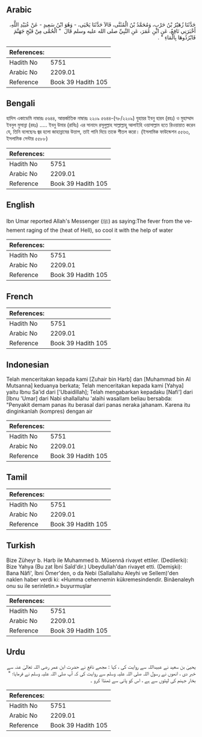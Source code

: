 ## Arabic


<div dir="rtl" lang="ar" style={{fontSize:'larger',backgroundColor:'#f8f9fa',padding:20}}>
حَدَّثَنَا زُهَيْرُ بْنُ حَرْبٍ، وَمُحَمَّدُ بْنُ الْمُثَنَّى، قَالاَ حَدَّثَنَا يَحْيَى، - وَهُوَ ابْنُ سَعِيدٍ - عَنْ عُبَيْدِ اللَّهِ، أَخْبَرَنِي نَافِعٌ، عَنِ ابْنِ عُمَرَ، عَنِ النَّبِيِّ صلى الله عليه وسلم قَالَ ‏ "‏ الْحُمَّى مِنْ فَيْحِ جَهَنَّمَ فَابْرُدُوهَا بِالْمَاءِ ‏"‏ ‏.‏
</div>
<div style={{backgroundColor:'#f8f9fa',padding:20, marginBottom: 10}}><table> <thead> <tr> <th>References:</th> <th></th> </tr> </thead> <tbody><tr><td>Hadith No</td><td>5751</td></tr><tr><td>Arabic No</td><td>2209.01</td></tr><tr><td>Reference</td><td>Book 39 Hadith 105</td></tr></tbody></table></div>

## Bengali


<div dir="ltr" lang="bn" style={{fontSize:'larger',backgroundColor:'#f8f9fa',padding:20}}>
হাদিস একাডেমি নাম্বারঃ ৫৬৪৪, আন্তর্জাতিক নাম্বারঃ ২২০৯ ৫৬৪৪-(৭৮/২২০৯) যুহায়র ইবনু হারব (রহঃ) ও মুহাম্মাদ ইবনুল মুসান্না (রহঃ) ..... ইবনু উমার (রাযিঃ) এর সানাদে রসূলুল্লাহ সাল্লাল্লাহু আলাইহি ওয়াসাল্লাম হতে রিওয়ায়াত করেন যে, তিনি বলেছেনঃ জ্বর হলো জাহান্নামের উত্তাপ, তাই পানি দিয়ে তাকে শীতল করো। (ইসলামিক ফাউন্ডেশন ৫৫৬৩, ইসলামিক সেন্টার ৫৫৮৮)
</div>
<div style={{backgroundColor:'#f8f9fa',padding:20, marginBottom: 10}}><table> <thead> <tr> <th>References:</th> <th></th> </tr> </thead> <tbody><tr><td>Hadith No</td><td>5751</td></tr><tr><td>Arabic No</td><td>2209.01</td></tr><tr><td>Reference</td><td>Book 39 Hadith 105</td></tr></tbody></table></div>

## English


<div dir="ltr" lang="en" style={{fontSize:'larger',backgroundColor:'#f8f9fa',padding:20}}>
Ibn Umar reported Allah's Messenger (ﷺ) as saying:The fever from the vehement raging of the (heat of Hell), so cool it with the help of water
</div>
<div style={{backgroundColor:'#f8f9fa',padding:20, marginBottom: 10}}><table> <thead> <tr> <th>References:</th> <th></th> </tr> </thead> <tbody><tr><td>Hadith No</td><td>5751</td></tr><tr><td>Arabic No</td><td>2209.01</td></tr><tr><td>Reference</td><td>Book 39 Hadith 105</td></tr></tbody></table></div>

## French


<div dir="ltr" lang="fr" style={{fontSize:'larger',backgroundColor:'#f8f9fa',padding:20}}>

</div>
<div style={{backgroundColor:'#f8f9fa',padding:20, marginBottom: 10}}><table> <thead> <tr> <th>References:</th> <th></th> </tr> </thead> <tbody><tr><td>Hadith No</td><td>5751</td></tr><tr><td>Arabic No</td><td>2209.01</td></tr><tr><td>Reference</td><td>Book 39 Hadith 105</td></tr></tbody></table></div>

## Indonesian


<div dir="ltr" lang="id" style={{fontSize:'larger',backgroundColor:'#f8f9fa',padding:20}}>
Telah menceritakan kepada kami [Zuhair bin Harb] dan [Muhammad bin Al Mutsanna] keduanya berkata; Telah menceritakan kepada kami [Yahya] yaitu Ibnu Sa'id dari ['Ubaidillah]; Telah mengabarkan kepadaku [Nafi'] dari [Ibnu 'Umar] dari Nabi shallallahu 'alaihi wasallam beliau bersabda: "Penyakit demam panas itu berasal dari panas neraka jahanam. Karena itu dinginkanlah (kompres) dengan air
</div>
<div style={{backgroundColor:'#f8f9fa',padding:20, marginBottom: 10}}><table> <thead> <tr> <th>References:</th> <th></th> </tr> </thead> <tbody><tr><td>Hadith No</td><td>5751</td></tr><tr><td>Arabic No</td><td>2209.01</td></tr><tr><td>Reference</td><td>Book 39 Hadith 105</td></tr></tbody></table></div>

## Tamil


<div dir="ltr" lang="ta" style={{fontSize:'larger',backgroundColor:'#f8f9fa',padding:20}}>

</div>
<div style={{backgroundColor:'#f8f9fa',padding:20, marginBottom: 10}}><table> <thead> <tr> <th>References:</th> <th></th> </tr> </thead> <tbody><tr><td>Hadith No</td><td>5751</td></tr><tr><td>Arabic No</td><td>2209.01</td></tr><tr><td>Reference</td><td>Book 39 Hadith 105</td></tr></tbody></table></div>

## Turkish


<div dir="ltr" lang="tr" style={{fontSize:'larger',backgroundColor:'#f8f9fa',padding:20}}>
Bize Züheyr b. Harb ile Muhammed b. Müsennâ rivayet ettiler. (Dedilerki): Bize Yahya (Bu zat İbni Saîd'dir.) Ubeydullah'dan rivayet etti. (Demişki): Bana Nâfi', İbni Ömer'den, o da Nebi (Sallallahu Aleyhi ve Sellem)'den naklen haber verdi ki: «Humma cehennemin kükremesindendir. Binâenaleyh onu su ile serinletin.» buyurmuşlar
</div>
<div style={{backgroundColor:'#f8f9fa',padding:20, marginBottom: 10}}><table> <thead> <tr> <th>References:</th> <th></th> </tr> </thead> <tbody><tr><td>Hadith No</td><td>5751</td></tr><tr><td>Arabic No</td><td>2209.01</td></tr><tr><td>Reference</td><td>Book 39 Hadith 105</td></tr></tbody></table></div>

## Urdu


<div dir="rtl" lang="ur" style={{fontSize:'larger',backgroundColor:'#f8f9fa',padding:20}}>
یحییٰ بن سعید نے عبیداللہ سے روایت کی ، کہا : مجھے نافع نے حضرت ابن عمر رضی اللہ تعالیٰ عنہ سے خبر دی ، انھوں نے رسول اللہ صلی اللہ علیہ وسلم سے روایت کی کہ آپ صلی اللہ علیہ وسلم نے فرمایا؛ " بخار جہنم کی لپٹوں سے ہے ، اس کو پانی سے ٹھنڈا کرو ۔
</div>
<div style={{backgroundColor:'#f8f9fa',padding:20, marginBottom: 10}}><table> <thead> <tr> <th>References:</th> <th></th> </tr> </thead> <tbody><tr><td>Hadith No</td><td>5751</td></tr><tr><td>Arabic No</td><td>2209.01</td></tr><tr><td>Reference</td><td>Book 39 Hadith 105</td></tr></tbody></table></div>